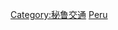 {{catmore}}
{{Commonscat|Rail transport in Peru}}

[[Category:秘鲁交通|Category:秘鲁交通]]
[[Category:南美洲各國鐵路|Peru]]